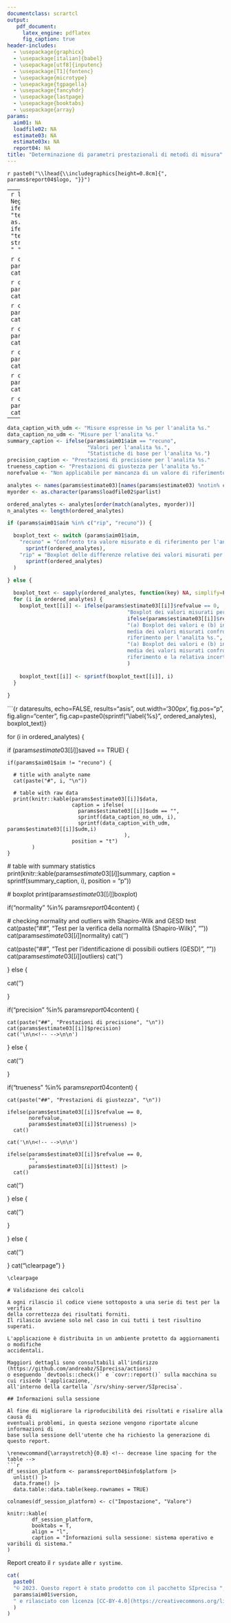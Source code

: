 ```yaml
---
documentclass: scrartcl
output:
   pdf_document:
     latex_engine: pdflatex
     fig_caption: true
header-includes:
  - \usepackage{graphicx}
  - \usepackage[italian]{babel}
  - \usepackage[utf8]{inputenc}
  - \usepackage[T1]{fontenc}
  - \usepackage{microtype}
  - \usepackage{tgpagella}
  - \usepackage{fancyhdr}
  - \usepackage{lastpage}
  - \usepackage{booktabs}
  - \usepackage{array}
params:
  aim01: NA
  loadfile02: NA
  estimate03: NA
  estimate03x: NA
  report04: NA
title: "Determinazione di parametri prestazionali di metodi di misura"
---
```


\addtolength{\headheight}{0.8cm} <!--  make more space for the header -->
\pagestyle{fancyplain} <!-- use fancy for all pages except chapter start -->
`r paste0("\\lhead{\\includegraphics[height=0.8cm]{", params$report04$logo, "}}")`
\rhead{} <!-- right empty -->
\renewcommand{\headrulewidth}{0pt} <!-- remove rule below header -->
\let\oldrule=\rule \renewcommand{\rule}[1]{\vspace{-25pt}\oldrule{\linewidth}}
\cfoot{\thepage\ di \pageref{LastPage}} <!-- page 1 of n pages -->

---
```r
library(data.table)
`%notin%` = Negate(`%in%`)
sysdate <- ifelse(params$report04$testmode, "testdate", 
                  Sys.Date() |> as.character())
systime <- ifelse(params$report04$testmode, "testtime", 
                  strsplit(as.character(Sys.time()), " ")[[1]][2])
```

```r
cat("**Scopo:** ", params$report04$expaim, "\n")
cat('\n\n<!-- -->\n\n')
```

```r
cat("**Metodo:** ", params$report04$method, "\n")
cat('\n\n<!-- -->\n\n')
```

```r
cat("**Campioni:** ", params$report04$samples, "\n")
cat('\n\n<!-- -->\n\n')
```

```r
cat("**Operatori:** ", params$report04$workers, "\n")
cat('\n\n<!-- -->\n\n')
```

```r
cat("**Strumento di misura:** ", params$report04$instrument, "\n")
cat('\n\n<!-- -->\n\n')
```

```r
cat("**Descrizione:** ", params$report04$description, "\n")
cat('\n\n<!-- -->\n\n')
```

```r
cat("**Interpretazione:** ", params$report04$discussion, "\n")
cat('\n\n<!-- -->\n\n')
```

---
\newpage

```r
data_caption_with_udm <- "Misure espresse in %s per l'analita %s."
data_caption_no_udm <- "Misure per l'analita %s."
summary_caption <- ifelse(params$aim01$aim == "recuno",
                          "Valori per l'analita %s.",
                          "Statistiche di base per l'analita %s.")
precision_caption <- "Prestazioni di precisione per l'analita %s."
trueness_caption <- "Prestazioni di giustezza per l'analita %s."
norefvalue <- "Non applicabile per mancanza di un valore di riferimento."

analytes <- names(params$estimate03)[names(params$estimate03) %notin% c("myparameter", "saved_flag")]
myorder <- as.character(params$loadfile02$parlist)

ordered_analytes <- analytes[order(match(analytes, myorder))]
n_analytes <- length(ordered_analytes)

if (params$aim01$aim %in% c("rip", "recuno")) {

  boxplot_text <- switch (params$aim01$aim,
    "recuno" = "Confronto tra valore misurato e di riferimento per l'analita %s." |>
      sprintf(ordered_analytes),
    "rip" = "Boxplot delle differenze relative dei valori misurati per l'analita %s." |>
      sprintf(ordered_analytes)
  )

} else {
  
  boxplot_text <- sapply(ordered_analytes, function(key) NA, simplify=F)
  for (i in ordered_analytes) {
    boxplot_text[[i]] <- ifelse(params$estimate03[[i]]$refvalue == 0,
                                       "Boxplot dei valori misurati per l'analita %s.",
                                       ifelse(params$estimate03[[i]]$refuncertainty == 0,
                                       "(a) Boxplot dei valori e (b) intervallo di confidenza della
                                       media dei valori misurati confrontato con il valore di
                                       riferimento per l'analita %s.",
                                       "(a) Boxplot dei valori e (b) intervallo di confidenza della
                                       media dei valori misurati confrontato con il valore di
                                       riferimento e la relativa incertezza estesa per l'analita %s.")
                                       )
                          
    boxplot_text[[i]] <- sprintf(boxplot_text[[i]], i)
  }
  
}

```

```{r dataresults, echo=FALSE, results="asis", out.width='300px', fig.pos="p", fig.align="center", fig.cap=paste0(sprintf("\\label{%s}", ordered_analytes), boxplot_text)}

for (i in ordered_analytes) {

  if (params$estimate03[[i]]$saved == TRUE) {

    if(params$aim01$aim != "recuno") {
      
      # title with analyte name
      cat(paste("#", i, "\n"))

      # table with raw data
      print(knitr::kable(params$estimate03[[i]]$data,
                         caption = ifelse(
                           params$estimate03[[i]]$udm == "",
                           sprintf(data_caption_no_udm, i),
                           sprintf(data_caption_with_udm, params$estimate03[[i]]$udm,i)
                                          ),
                         position = "t")
            )
    }

  # table with summary statistics
  print(knitr::kable(params$estimate03[[i]]$summary,
                     caption = sprintf(summary_caption, i),
                     position = "p"))

  # boxplot
  print(params$estimate03[[i]]$boxplot)
  
  if("normality" %in% params$report04$content) {

  # checking normality and outliers with Shapiro-Wilk and GESD test
  cat(paste("##", "Test per la verifica della normalità (Shapiro-Wilk)", "\n"))
  cat(params$estimate03[[i]]$normality)
  cat('\n\n<!-- -->\n\n')

  cat(paste("##", "Test per l'identificazione di possibili outliers (GESD)", "\n"))
  cat(params$estimate03[[i]]$outliers)
  cat('\n\n<!-- -->\n\n')

  } else {

  cat('\n\n<!-- -->\n\n')

  }
  
  
  if("precision" %in% params$report04$content) {
    
    cat(paste("##", "Prestazioni di precisione", "\n"))
    cat(params$estimate03[[i]]$precision)
    cat('\n\n<!-- -->\n\n')

  } else {

  cat('\n\n<!-- -->\n\n')

  }


  if("trueness" %in% params$report04$content) {
    
    cat(paste("##", "Prestazioni di giustezza", "\n"))
    
    ifelse(params$estimate03[[i]]$refvalue == 0, 
           norefvalue, 
           params$estimate03[[i]]$trueness) |>
      cat()
    
    cat('\n\n<!-- -->\n\n')
    
    ifelse(params$estimate03[[i]]$refvalue == 0, 
           "", 
           params$estimate03[[i]]$ttest) |>
      cat()
    
  cat('\n\n<!-- -->\n\n')

  } else {

  cat('\n\n<!-- -->\n\n')

  }


  } else {

  cat('\n\n<!-- -->\n\n')

  }
  cat("\\clearpage")
}
```
\clearpage

# Validazione dei calcoli

A ogni rilascio il codice viene sottoposto a una serie di test per la verifica
della correttezza dei risultati forniti.
Il rilascio avviene solo nel caso in cui tutti i test risultino superati.

L'applicazione è distribuita in un ambiente protetto da aggiornamenti o modifiche
accidentali.

Maggiori dettagli sono consultabili all'indirizzo (https://github.com/andreabz/SIprecisa/actions)
o eseguendo `devtools::check()` e `covr::report()` sulla macchina su cui risiede l'applicazione,
all'interno della cartella `/srv/shiny-server/SIprecisa`.

## Informazioni sulla sessione

Al fine di migliorare la riproducibilità dei risultati e risalire alla causa di
eventuali problemi, in questa sezione vengono riportate alcune informazioni di 
base sulla sessione dell'utente che ha richiesto la generazione di
questo report.

\renewcommand{\arraystretch}{0.8} <!-- decrease line spacing for the table -->
```r

df_session_platform <- params$report04$info$platform |> 
  unlist() |>
  data.frame() |>
  data.table::data.table(keep.rownames = TRUE)

colnames(df_session_platform) <- c("Impostazione", "Valore")

knitr::kable(
        df_session_platform, 
        booktabs = T, 
        align = "l",
        caption = "Informazioni sulla sessione: sistema operativo e varibili di sistema."
)
```

\renewcommand{\arraystretch}{1} <!-- reset row height/line spacing -->

Report creato il `r sysdate` alle `r systime`.

\vfill
```r
cat(
  paste0(
  "© 2023. Questo report è stato prodotto con il pacchetto SIprecisa ",
  params$aim01$version, 
  " e rilasciato con licenza [CC-BY-4.0](https://creativecommons.org/licenses/by/4.0/). Per informazioni o segnalazioni, rivolgersi ad Andrea Bazzano ([andrea.bazzano@arpal.liguria.it](mailto:andre.bazzano@arpal.liguria.it))."
  )
)
```
